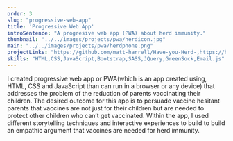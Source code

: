 ```yaml
---
order: 3
slug: "progressive-web-app"
title: 'Progressive Web App'
introSentence: "A progresive web app (PWA) about herd immunity."
thumbnail: "../../images/projects/pwa/herdicon.jpg"
main: "../../images/projects/pwa/herdphone.png"
projectLinks: "https://github.com/matt-harrell/Have-you-Herd-,https://herd.matt-harrell.dev/"
skills: "HTML,CSS,JavaScript,Bootstrap,SASS,JQuery,GreenSock,Email.js"
---
```


I created progressive web app or PWA(which is an app created using, HTML, CSS and JavaScript than can run in a browser or any device) that addresses the problem of the reduction of parents vaccinating their children. The desired outcome for this app is to persuade vaccine hesitant parents that vaccines are not just for their children but are needed to protect other children who can’t get vaccinated. Within the app, I used different storytelling techniques and interactive experiences to build to build an empathic argument that vaccines are needed for herd immunity.